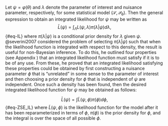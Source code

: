 \chapter{Calculating the Integrated Likelihood}

\section{The Zero-Score Expectation Parameter}

Let $\psi = \varphi(\theta)$ and $\lambda$ denote the parameter of interest and nuisance parameter, respectively, for some statistical model $(\mathcal{S}, \mathcal{P_{\theta}})$. Then the general expression to obtain an integrated likelihood for $\psi$ may be written as $$\bar{L}(\psi) = \int_{\Lambda}L(\psi, \lambda)\pi(\lambda|\psi)d\lambda,$${#eq-IL}
where $\pi(\lambda|\psi)$ is a conditional prior density for $\lambda$ given $\psi$. @severini2007 considered the problem of selecting $\pi(\lambda|\psi)$ such that when the likelihood function is integrated with respect to this density, the result is useful for non-Bayesian inference. To do this, he outlined four properties (see Appendix \ref{appendix:A}) that an integrated likelihood function must satisfy if it is to be of any use. From these, he proved that an integrated likelihood satisfying these properties could be obtained by first constructing a nuisance parameter $\phi$ that is "unrelated" in some sense to the parameter of interest and then choosing a prior density for $\phi$ that is independent of $\psi$ are independent. Once such a density has been found, then the desired integrated likelihood function for $\psi$ may be obtained as follows:

$$\bar{L}(\psi) = \int \tilde{L}(\psi, \phi) \pi(\phi) d\phi,$${#eq-ZSE_IL}
where $\tilde{L}(\psi, \phi)$ is the likelihood function for the model after it has been reparameterized in terms of $\phi$, $\pi(\phi)$ is the prior density for $\phi$, and the integral is over the space of all possible $\phi$.

\section{Markov Chain Monte Carlo}

\section{The IL Algorithm}



